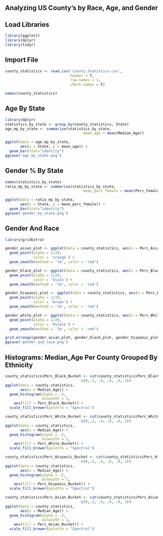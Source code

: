 ## Analyzing US County's by Race, Age, and Gender

## Load Libraries
```r
library(ggplot2)
library(dplyr)
library(tidyr)
```

## Import File
```r
county_statistics <- read.csv('County_Statistics.csv', 
                              header = T, 
                              row.names = 1, 
                              check.names = F)

names(county_statistics)
```

## Age By State
```r
library(dplyr)
statistics_by_state <- group_by(county_statistics, State)
age_mp_by_state <- summarise(statistics_by_state, 
                                    mean_age = mean(Median_Age))

ggplot(data = age_mp_by_state,
       aes(x = State, y = mean_age)) +
  geom_bar(stat="identity")
ggsave('age_by_state.png')
```

## Gender % By State
```r
names(statistics_by_state)
ratio_mp_by_state <- summarise(statistics_by_state, 
                                    mean_perc_female = mean(Perc_Female))

ggplot(data = ratio_mp_by_state,
       aes(x = State, y = mean_perc_female)) +
  geom_bar(stat="identity")
ggsave('gender_by_state.png')
```

## Gender And Race
```r
library(gridExtra)

gender_asian_plot <- ggplot(data = county_statistics, aes(x = Perc_Asian, y = Perc_Female)) +
  geom_point(alpha = 1/20,
             color = 'orange') +
  geom_smooth(method = 'lm', color = 'red')

gender_black_plot <- ggplot(data = county_statistics, aes(x = Perc_Black, y = Perc_Female)) +
  geom_point(alpha = 1/20,
             color = 'black') +
  geom_smooth(method = 'lm', color = 'red')

gender_hispanic_plot <- ggplot(data = county_statistics, aes(x = Perc_Hispanic, y = Perc_Female)) +
  geom_point(alpha = 1/20,
             color = 'brown') +
  geom_smooth(method = 'lm', color = 'red')

gender_white_plot <- ggplot(data = county_statistics, aes(x = Perc_White, y = Perc_Female)) +
  geom_point(alpha = 1/20,
             color = 'Purple') +
  geom_smooth(method = 'lm', color = 'red')

grid.arrange(gender_asian_plot, gender_black_plot, gender_hispanic_plot, gender_white_plot, ncol = 1)
ggsave('gender_and_race.png')
```

## Histograms: Median_Age Per County Grouped By Ethnicity
```r
county_statistics$Perc_Black_Bucket <- cut(county_statistics$Perc_Black,
                                   c(0,.2, .4, .6, .8, 1))
ggplot(data = county_statistics,
       aes(x = Median_Age)) +
  geom_histogram(alpha = .5,
                 binwidth = 1,
    aes(fill = Perc_Black_Bucket)) +
  scale_fill_brewer(palette = "Spectral")

county_statistics$Perc_White_Bucket <- cut(county_statistics$Perc_White,
                                   c(0,.2, .4, .6, .8, 1))
ggplot(data = county_statistics,
       aes(x = Median_Age)) +
  geom_histogram(alpha = .5,
                 binwidth = 1,
    aes(fill = Perc_White_Bucket)) +
  scale_fill_brewer(palette = "Spectral")

county_statistics$Perc_Hispanic_Bucket <- cut(county_statistics$Perc_Hispanic,
                                   c(0,.2, .4, .6, .8, 1))
ggplot(data = county_statistics,
       aes(x = Median_Age)) +
  geom_histogram(alpha = .5,
                 binwidth = 1,
    aes(fill = Perc_Hispanic_Bucket)) +
  scale_fill_brewer(palette = "Spectral")

county_statistics$Perc_Asian_Bucket <- cut(county_statistics$Perc_Asian,
                                   c(0,.2, .4, .6, .8, 1))
ggplot(data = county_statistics,
       aes(x = Median_Age)) +
  geom_histogram(alpha = .5,
                 binwidth = 1,
    aes(fill = Perc_Asian_Bucket)) +
  scale_fill_brewer(palette = "Spectral")

```